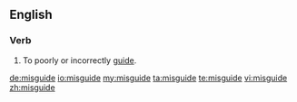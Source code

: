 ==English==
===Verb===
{{en-verb|misguides|misguiding|misguided|misguided}}

#To poorly or incorrectly [[guide]].

[[de:misguide]]
[[io:misguide]]
[[my:misguide]]
[[ta:misguide]]
[[te:misguide]]
[[vi:misguide]]
[[zh:misguide]]